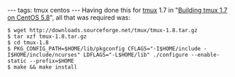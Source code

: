 ---
tags: tmux centos
---
Having done this for [[tmux]] 1.7 in "[[Building tmux 1.7 on CentOS 5.8]]", all that was required was:

<pre lang="shell">$ wget http://downloads.sourceforge.net/tmux/tmux-1.8.tar.gz
$ tar xzf tmux-1.8.tar.gz
$ cd tmux-1.8
$ PKG_CONFIG_PATH=$HOME/lib/pkgconfig CFLAGS="-I$HOME/include -I$HOME/include/ncurses" LDFLAGS="-L$HOME/lib" ./configure --enable-static --prefix=$HOME
$ make && make install</pre>

